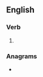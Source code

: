==English==

===Verb===
{{head|en|verb form}}

# {{en-past of|asphalt}}

===Anagrams===
* {{anagrams|en|a=aadehlpst|deasphalt}}